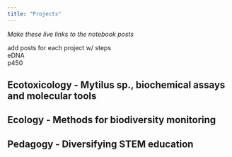 ```yaml
---
title: "Projects"
---
```


*Make these live links to the notebook posts*

add posts for each project w/ steps\
eDNA\
p450

## Ecotoxicology - Mytilus sp., biochemical assays and molecular tools

## Ecology - Methods for biodiversity monitoring

## Pedagogy - Diversifying STEM education
